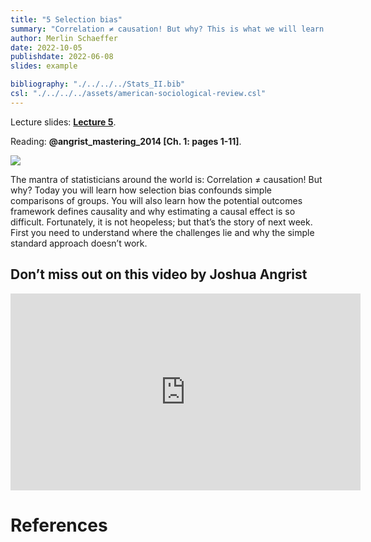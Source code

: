```yaml
---
title: "5 Selection bias"
summary: "Correlation ≠ causation! But why? This is what we will learn this week."
author: Merlin Schaeffer
date: 2022-10-05
publishdate: 2022-06-08
slides: example

bibliography: "./../../../Stats_II.bib"
csl: "./../../../assets/american-sociological-review.csl"
---
```


Lecture slides: [**Lecture 5**](/Lectures/5-Selection-bias/5-Selection-bias.html).

Reading: **@angrist_mastering_2014[Ch. 1: pages 1-11]**.

![](https://miro.medium.com/max/1400/0*M_2Lt3gq2wUHeTrI)

The mantra of statisticians around the world is: Correlation ≠ causation! But why? Today you will learn how selection bias confounds simple comparisons of groups. You will also learn how the potential outcomes framework defines causality and why estimating a causal effect is so difficult. Fortunately, it is not heopeless; but that's the story of next week. First you need to understand where the challenges lie and why the simple standard approach doesn't work.

## Don't miss out on this video by Joshua Angrist
<iframe width="560" height="315" src="https://www.youtube.com/embed/6YrIDhaUQOE" title="YouTube video player" frameborder="0" allow="accelerometer; autoplay; clipboard-write; encrypted-media; gyroscope; picture-in-picture" allowfullscreen></iframe>

# References
